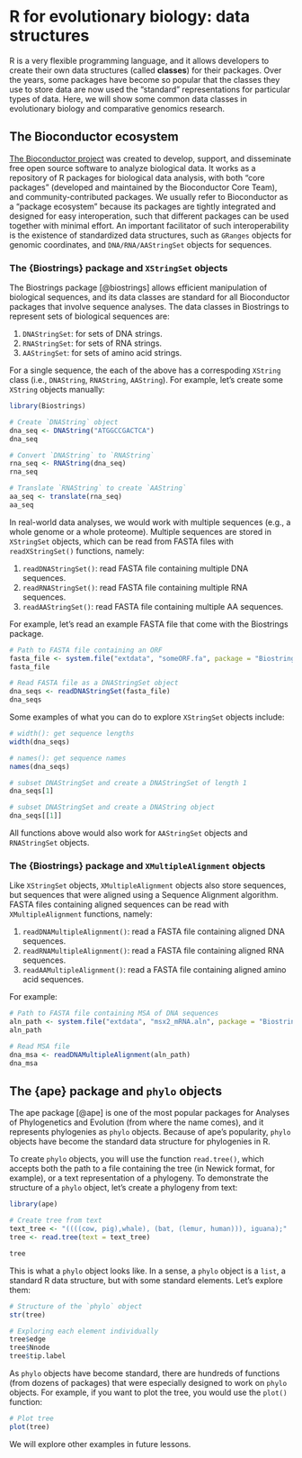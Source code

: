 
# R for evolutionary biology: data structures

R is a very flexible programming language, and it allows developers to
create their own data structures (called **classes**) for their packages.
Over the years, some packages have become so popular that the classes
they use to store data are now used the "standard" representations for
particular types of data. Here, we will show some common data classes in
evolutionary biology and comparative genomics research.

## The Bioconductor ecosystem

[The Bioconductor project](https://bioconductor.org/) was created to develop,
support, and disseminate free open source software to analyze biological data.
It works as a repository of R packages for biological data analysis, with
both "core packages" (developed and maintained by the Bioconductor Core Team),
and community-contributed packages. We usually refer to Bioconductor as a
"package ecosystem" because its packages are tightly integrated and designed
for easy interoperation, such that different packages can be used together
with minimal effort. An important facilitator of such interoperability is
the existence of standardized data structures, such as `GRanges` objects
for genomic coordinates, and `DNA/RNA/AAStringSet` objects for sequences.

### The {Biostrings} package and `XStringSet` objects

The Biostrings package [@biostrings] allows efficient manipulation of 
biological sequences, and its data classes are standard for all Bioconductor
packages that involve sequence analyses. The data classes in Biostrings to
represent sets of biological sequences are:

1. `DNAStringSet`: for sets of DNA strings.
2. `RNAStringSet`: for sets of RNA strings.
3. `AAStringSet`: for sets of amino acid strings.

For a single sequence, the each of the above has a correspoding `XString` class
(i.e., `DNAString`, `RNAString`, `AAString`). For example, let's create some
`XString` objects manually:

```r
library(Biostrings)

# Create `DNAString` object
dna_seq <- DNAString("ATGGCCGACTCA")
dna_seq

# Convert `DNAString` to `RNAString`
rna_seq <- RNAString(dna_seq)
rna_seq

# Translate `RNAString` to create `AAString`
aa_seq <- translate(rna_seq)
aa_seq
```

In real-world data analyses, we would work with multiple sequences (e.g., 
a whole genome or a whole proteome). Multiple sequences are stored 
in `XStringSet` objects, which can be read from FASTA files 
with `readXStringSet()` functions, namely:

1. `readDNAStringSet()`: read FASTA file containing multiple DNA sequences.
2. `readRNAStringSet()`: read FASTA file containing multiple RNA sequences. 
3. `readAAStringSet()`: read FASTA file containing multiple AA sequences.

For example, let's read an example FASTA file that come with the Biostrings
package.

```r
# Path to FASTA file containing an ORF
fasta_file <- system.file("extdata", "someORF.fa", package = "Biostrings")
fasta_file

# Read FASTA file as a DNAStringSet object
dna_seqs <- readDNAStringSet(fasta_file)
dna_seqs
```

Some examples of what you can do to explore `XStringSet` objects include:

```r
# width(): get sequence lengths
width(dna_seqs)

# names(): get sequence names
names(dna_seqs)

# subset DNAStringSet and create a DNAStringSet of length 1
dna_seqs[1]

# subset DNAStringSet and create a DNAString object
dna_seqs[[1]]
```

All functions above would also work for `AAStringSet` objects 
and `RNAStringSet` objects.

### The {Biostrings} package and `XMultipleAlignment` objects

Like `XStringSet` objects, `XMultipleAlignment` objects also store sequences,
but sequences that were aligned using a Sequence Alignment algorithm.
FASTA files containing aligned sequences can be read with 
`XMultipleAlignment` functions, namely:

1. `readDNAMultipleAlignment()`: read a FASTA file containing aligned DNA
sequences.
2. `readRNAMultipleAlignment()`: read a FASTA file containing aligned RNA
sequences.
3. `readAAMultipleAlignment()`: read a FASTA file containing aligned amino acid
sequences.


For example:

```r
# Path to FASTA file containing MSA of DNA sequences
aln_path <- system.file("extdata", "msx2_mRNA.aln", package = "Biostrings")
aln_path

# Read MSA file
dna_msa <- readDNAMultipleAlignment(aln_path)
dna_msa
```


## The {ape} package and `phylo` objects

The ape package [@ape] is one of the most popular packages for Analyses
of Phylogenetics and Evolution (from where the name comes), and it
represents phylogenies as `phylo` objects. Because of ape's popularity,
`phylo` objects have become the standard data structure for phylogenies in R.

To create `phylo` objects, you will use the function `read.tree()`, which
accepts both the path to a file containing the tree (in Newick format,
for example), or a text representation of a phylogeny. To demonstrate
the structure of a `phylo` object, let's create a phylogeny from text:

```r
library(ape)

# Create tree from text
text_tree <- "((((cow, pig),whale), (bat, (lemur, human))), iguana);"
tree <- read.tree(text = text_tree)

tree
```

This is what a `phylo` object looks like. In a sense, a `phylo` object is a 
`list`, a standard R data structure, but with some standard elements. Let's
explore them:

```r
# Structure of the `phylo` object
str(tree)

# Exploring each element individually
tree$edge
tree$Nnode
tree$tip.label
```

As `phylo` objects have become standard, there are hundreds of functions
(from dozens of packages) that were especially designed to work on
`phylo` objects. For example, if you want to plot the tree, you would use
the `plot()` function:

```r
# Plot tree
plot(tree)
```

We will explore other examples in future lessons.

